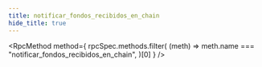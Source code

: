 ```yaml
---
title: notificar_fondos_recibidos_en_chain
hide_title: true
---
```



<RpcMethod
  method={
    rpcSpec.methods.filter(
      (meth) => meth.name === "notificar_fondos_recibidos_en_chain",
    )[0]
  }
/>
